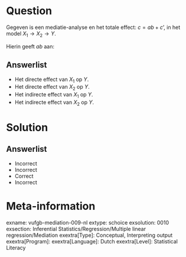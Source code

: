 Question
========

Gegeven is een mediatie-analyse en het totale effect: $c = ab + c’$, in het model $X_{1}\rightarrow X_{2}\rightarrow Y$. 

Hierin geeft $ab$ aan:
  
Answerlist
----------
* Het directe effect van $X_{1}$ op $Y$.
* Het directe effect van $X_{2}$ op $Y$.
* Het indirecte effect van $X_{1}$ op $Y$.
* Het indirecte effect van $X_{2}$ op $Y$.

Solution
========

Answerlist
----------
* Incorrect
* Incorrect
* Correct
* Incorrect

Meta-information
================
exname: vufgb-mediation-009-nl
extype: schoice
exsolution: 0010
exsection: Inferential Statistics/Regression/Multiple linear regression/Mediation
exextra[Type]: Conceptual, Interpreting output
exextra[Program]: 
exextra[Language]: Dutch
exextra[Level]: Statistical Literacy